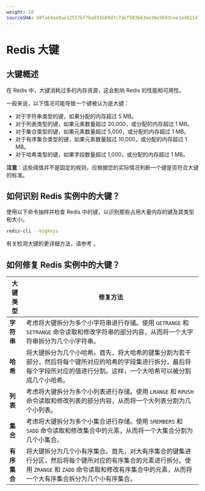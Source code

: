 ```yaml
---
weight: 10
sourceSHA: 08fa64ae9ae12557bf7ba851b09d7c7def503b03ee30e5693cee1e401147b1e2
---
```


# Redis 大键

## 大键概述

在 Redis 中，大键消耗过多的内存资源，这会影响 Redis 的性能和可用性。

一般来说，以下情况可能导致一个键被认为是大键：

- 对于字符串类型的键，如果分配的内存超过 5 MB。
- 对于列表类型的键，如果元素数量超过 20,000，或分配的内存超过 1 MB。
- 对于集合类型的键，如果元素数量超过 5,000，或分配的内存超过 1 MB。
- 对于有序集合类型的键，如果元素数量超过 10,000，或分配的内存超过 1 MB。
- 对于哈希类型的键，如果字段数量超过 1,000，或分配的内存超过 1 MB。

**注意**：这些阈值并不是固定的规则，应根据您的实际情况判断一个键是否符合大键的标准。

## 如何识别 Redis 实例中的大键？

使用以下命令抽样并检查 Redis 中的键，以识别那些占用大量内存的键及其类型和大小。

```bash
redis-cli --bigkeys
```

有关检测大键的更详细方法，请参考 <ExternalSiteLink name="redis" href="trouble_shooting/20-bigkeycheck.mdx" children="大键的发现与处理" />。

## 如何修复 Redis 实例中的大键？

| 大键类型       | 修复方法                                                                                                                                                                                                                                                                                                                          |
| -------------- | --------------------------------------------------------------------------------------------------------------------------------------------------------------------------------------------------------------------------------------------------------------------------------------------------------------------------------- |
| **字符串**     | 考虑将大键拆分为多个小字符串进行存储。使用 `GETRANGE` 和 `SETRANGE` 命令读取和修改字符串的部分内容，从而将一个大字符串拆分为几个小字符串。                                                                                                                                                                                      |
| **哈希**       | 将大键拆分为几个小哈希。首先，将大哈希的键集分割为若干部分，然后将每个键所对应的哈希的字段集进行拆分，最后将每个字段所对应的值进行分割。这样，一个大哈希可以被分割成几个小哈希。                                                                                                                                              |
| **列表**       | 考虑将大键拆分为多个小列表进行存储。使用 `LRANGE` 和 `RPUSH` 命令读取和修改列表的部分内容，从而将一个大列表分割为几个小列表。                                                                                                                                                                                                |
| **集合**       | 考虑将大键拆分为多个小集合进行存储。使用 `SMEMBERS` 和 `SADD` 命令读取和修改集合中的元素，从而将一个大集合分割为几个小集合。                                                                                                                                                                                               |
| **有序集合**   | 将大键拆分为几个小有序集合。首先，对大有序集合的键集进行分区，然后将每个键所对应的有序集合的元素进行拆分。使用 `ZRANGE` 和 `ZADD` 命令读取和修改有序集合中的元素，从而将一个大有序集合拆分为几个小有序集合。                                                                                            |
